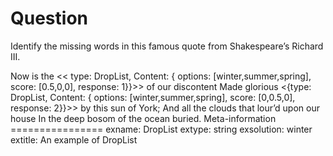 Question
========
Identify the missing words in this famous quote from Shakespeare's Richard III.

Now is the << type: DropList, Content: { options: [winter,summer,spring], score: [0.5,0,0], response: 1}}>> of our discontent
Made glorious
<{type: DropList, Content: { options: [winter,summer,spring], score: [0,0.5,0], response: 2}}>> by this sun of York;
And all the clouds that lour'd upon our house
In the deep bosom of the ocean buried.
Meta-information
================
exname: DropList
extype: string
exsolution: winter
extitle: An example of DropList 
